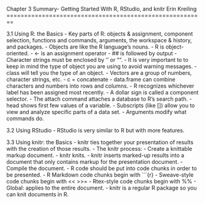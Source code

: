 Chapter 3 Summary- Getting Started With R, RStudio, and knitr
Erin Kreiling
========================================================

3.1 Using R: the Basics
- Key parts of R: objects & assignment, component selection, functions and commands, arguments, the workspace & history, and packages. 
- Objects are like the R language's nouns. 
- R is object-oriented. 
- <- is an assignment operator
- ## is followed by output
- Character strings must be enclosed by '' or "".
- It is very important to to keep in mind the type of object you are using to avoid warning messages. 
- class will tell you the type of an object.
- Vectors are a group of numbers, character strings, etc. 
- c = concatenate 
- data.frame can combine characters and numbers into rows and columns.
- R recognizes whichever label has been assigned most recently.
- A dollar sign is called a component selector.
- The attach command attaches a database to R's search path. 
- head shows first few values of a variable. 
- Subscripts (like []) allow you to view and analyze specific parts of a data set.
- Arguments modify what commands do.

3.2 Using RStudio
- RStudio is very similar to R but with more features.

3.3 Using knitr: the Basics
- knitr ties together your presentation of results with the creation of those results.
- The knitr process:
 - Create a knittable markup document.
 - knitr knits.
 - knitr inserts marked-up results into a document that only contains markup for the presentation document.
 - Compile the document.
- R code should be put into code chunks in order to be presented. 
- R Markdown code chunks begin with ```{r}
- Sweave-style code chunks begin with << >>=
- Rtex-style code chunks begin with %%
- Global: applies to the entire document.
- knitr is a regular R package so you can knit documents in R.
